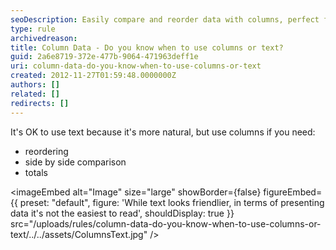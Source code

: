 ```yaml
---
seoDescription: Easily compare and reorder data with columns, perfect for side-by-side comparisons and calculating totals.
type: rule
archivedreason:
title: Column Data - Do you know when to use columns or text?
guid: 2a6e8719-372e-477b-9064-471963deff1e
uri: column-data-do-you-know-when-to-use-columns-or-text
created: 2012-11-27T01:59:48.0000000Z
authors: []
related: []
redirects: []
---
```


It's OK to use text because it's more natural, but use columns if you need:

- reordering
- side by side comparison
- totals

<imageEmbed
  alt="Image"
  size="large"
  showBorder={false}
  figureEmbed={{
    preset: "default",
    figure: 'While text looks friendlier, in terms of presenting data it\'s not the easiest to read',
    shouldDisplay: true
  }}
  src="/uploads/rules/column-data-do-you-know-when-to-use-columns-or-text/../../assets/ColumnsText.jpg"
/>